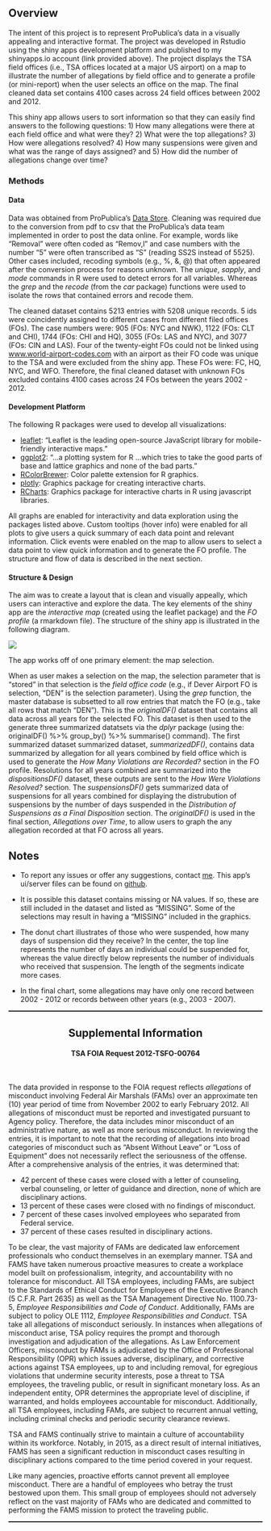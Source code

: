 
<h2>Overview</h2>

The intent of this project is to represent ProPublica’s data in a visually appealing and interactive format. The project was developed in Rstudio using the shiny apps development platform and published to my shinyapps.io account (link provided above). The project displays the TSA field offices (i.e., TSA offices located at a major US airport) on a map to illustrate the number of allegations by field office and to generate a profile (or mini-report) when the user selects an office on the map. The final cleaned data set contains 4100 cases across 24 field offices between 2002 and 2012.

This shiny app allows users to sort information so that they can easily find answers to the following questions: 1) How many allegations were there at each field office and what were they? 2) What were the top allegations? 3) How were allegations resolved? 4) How many suspensions were given and what was the range of days assigned? and 5) How did the number of allegations change over time? 

<h3>Methods</h3> 

<h4>Data</h4>

Data was obtained from ProPublica's <a href="https://projects.propublica.org/data-store/">Data Store</a>. Cleaning was required due to the conversion from pdf to csv that the ProPublica's data team implemented in order to post the data online. For example, words like "Removal" were often coded as "Remov,l" and case numbers with the number "5" were often transcribed as "S" (reading SS2S instead of 5525). Other cases included, recoding symbols (e.g., \%, \&, \@) that often appeared after the conversion process for reasons unknown. The _unique_, _sapply_, and _mode_ commands in R were used to detect errors for all variables. Whereas the _grep_ and the _recode_ (from the _car_ package) functions were used to isolate the rows that contained errors and recode them. 

The cleaned dataset contains 5213 entries with 5208 unique records. 5 ids were coincidently assigned to different cases from different filed offices (FOs). The case numbers were: 905 (FOs: NYC and NWK), 1122 (FOs: CLT and CHI), 1744 (FOs: CHI and HQ), 3055 (FOs: LAS and NYC), and 3077 (FOs: CIN and LAS). Four of the twenty-eight FOs could not be linked using <a href="https://www.world-airport-codes.com/">www.world-airport-codes.com</a> with an airport as their FO code was unique to the TSA and were excluded from the shiny app. These FOs were: FC, HQ, NYC, and WFO. Therefore, the final cleaned dataset with unknown FOs excluded contains 4100 cases across 24 FOs between the years 2002 - 2012. 

<h4>Development Platform</h4>

The following R packages were used to develop all visualizations:
	
* <a href="https://rstudio.github.io/leaflet/">leaflet</a>: "Leaflet is the leading open-source JavaScript library for mobile-friendly interactive maps."
* <a href="http://ggplot2.org/">ggplot2</a>: "...a plotting system for R ...which tries to take the good parts of base and lattice graphics and none of the bad parts."
* <a href="https://cran.r-project.org/web/packages/RColorBrewer/index.html">RColorBrewer</a>: Color palette extension for R graphics.
* <a href="https://plot.ly/">plotly</a>: Graphics package for creating interactive charts. 
* <a href="http://rcharts.io/">RCharts</a>: Graphics package for interactive charts in R using javascript libraries.

All graphs are enabled for interactivity and data exploration using the packages listed above. Custom tooltips (hover info) were enabled for all plots to give users a quick summary of each data point and relevant information. Click events were enabled on the map to allow users to select a data point to view quick information and to generate the FO profile. The structure and flow of data is described in the next section. 

<h4>Structure & Design</h4>

The aim was to create a layout that is clean and visually appeally, which users can interactive and explore the data. The key elements of the shiny app are the _interactive map_ (created using the leaflet package) and the _FO profile_ (a rmarkdown file). The structure of the shiny app is illustrated in the following diagram.

<img src="networkmain.jpg">
   
The app works off of one primary element: the map selection.

When as user makes a selection on the map, the selection parameter that is "stored" in that selection is the _field office code_ (e.g., if Dever Airport FO is selection, "DEN" is the selection parameter). Using the _grep_ function, the master database is subsetted to all row entries that match the FO (e.g., take all rows that match "DEN"). This is the _originalDF()_ dataset that contains all data across all years for the selected FO. This dataset is then used to the generate three summarized datatsets via the _dplyr_ package (using the: originalDF() %>% group_by() %>% summarise() command). The first summarized dataset summarized dataset, _summarizedDF()_, contains data summarized by allegation for all years combined by field office which is used to generate the _How Many Violations are Recorded?_ section in the FO profile. Resolutions for all years combined are summarized into the _dispositionsDF()_ dataset, these outputs are sent to the _How Were Violations Resolved?_ section. The _suspensionsDF()_ gets summarized data of suspensions for all years combined for displaying the distrubution of suspensions by the number of days suspended in the _Distribution of Suspensions as a Final Disposition_ section. The _originalDF()_ is used in the final section, _Allegations over Time_, to allow users to graph the any allegation recorded at that FO across all years. 

<h2>Notes</h2>

* To report any issues or offer any suggestions, contact <a href="mailto:davidruvolo51@gmail.com?Subject=TSA%20Shiny%20app%20inquiry">me</a>. This app's ui/server files can be found on <a href="https://github.com/davidruvolo51">github</a>.

* It is possible this dataset contains missing or NA values. If so, these are still included in the dataset and listed as "MISSING". Some of the selections may result in having a "MISSING" included in the graphics.

* The donut chart illustrates of those who were suspended, how many days of suspension did they receive? In the center, the top line represents the number of days an individual could be suspended for, whereas the value directly below represents the number of individuals who received that suspension. The length of the segments indicate more cases. 

* In the final chart, some allegations may have only one record between 2002 - 2012 or records between other years (e.g., 2003 - 2007).

<hr style = "border-bottom: dotted 1px;"/>

<center>
<h2>Supplemental Information </h2>
<h4>TSA FOIA Request 2012-TSFO-00764</h4>
</center>
<br>

The data provided in response to the FOIA request reflects <i>allegations</i> of misconduct involving
Federal Air Marshals (FAMs) over an approximate ten (10) year period of time from November
2002 to early February 2012. All allegations of misconduct must be reported and investigated
pursuant to Agency policy. Therefore, the data includes minor misconduct of an administrative
nature, as well as more serious misconduct. In reviewing the entries, it is important to note that
the recording of allegations into broad categories of misconduct such as “Absent Without Leave”
or “Loss of Equipment” does not necessarily reflect the seriousness of the offense. After a
comprehensive analysis of the entries, it was determined that:

<ul>
<li>42 percent of these cases were closed with a letter of counseling, verbal counseling, or
letter of guidance and direction, none of which are disciplinary actions.</li>
<li>13 percent of these cases were closed with no findings of misconduct.</li>
<li>7 percent of these cases involved employees who separated from Federal service.</li>
<li>37 percent of these cases resulted in disciplinary actions.</li>
</ul>

To be clear, the vast majority of FAMs are dedicated law enforcement professionals who
conduct themselves in an exemplary manner. TSA and FAMS have taken numerous proactive
measures to create a workplace model built on professionalism, integrity, and accountability with
no tolerance for misconduct. All TSA employees, including FAMs, are subject to the Standards
of Ethical Conduct for Employees of the Executive Branch (5 C.F.R. Part 2635) as well as the
TSA Management Directive No. 1100.73-5, <i>Employee Responsibilities and Code of Conduct</i>.
Additionally, FAMs are subject to policy OLE 1112, <i>Employee Responsibilities and Conduct</i>.
TSA take all allegations of misconduct seriously. In instances when allegations of misconduct
arise, TSA policy requires the prompt and thorough investigation and adjudication of the
allegations. As Law Enforcement Officers, misconduct by FAMs is adjudicated by the Office of
Professional Responsibility (OPR) which issues adverse, disciplinary, and corrective actions
against TSA employees, up to and including removal, for egregious violations that undermine
security interests, pose a threat to TSA employees, the traveling public, or result in significant
monetary loss. As an independent entity, OPR determines the appropriate level of discipline, if
warranted, and holds employees accountable for misconduct. Additionally, all TSA employees,
including FAMs, are subject to recurrent annual vetting, including criminal checks and periodic
security clearance reviews.

TSA and FAMS continually strive to maintain a culture of accountability within its workforce.
Notably, in 2015, as a direct result of internal initiatives, FAMS has seen a significant reduction
in misconduct cases resulting in disciplinary actions compared to the time period covered in your
request.

Like many agencies, proactive efforts cannot prevent all employee misconduct. There are a
handful of employees who betray the trust bestowed upon them. This small group of employees
should not adversely reflect on the vast majority of FAMs who are dedicated and committed to
performing the FAMS mission to protect the traveling public.

<hr style = "border-bottom: dotted 1px;"/>


